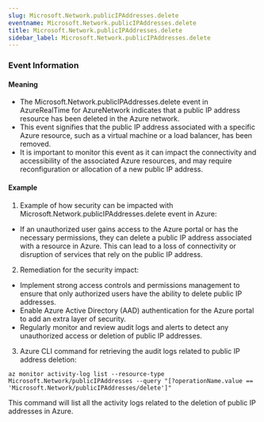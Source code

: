 ```yaml
--- 
slug: Microsoft.Network.publicIPAddresses.delete
eventname: Microsoft.Network.publicIPAddresses.delete
title: Microsoft.Network.publicIPAddresses.delete
sidebar_label: Microsoft.Network.publicIPAddresses.delete
---
```

                       
### Event Information

#### Meaning

- The Microsoft.Network.publicIPAddresses.delete event in AzureRealTime for AzureNetwork indicates that a public IP address resource has been deleted in the Azure network.
- This event signifies that the public IP address associated with a specific Azure resource, such as a virtual machine or a load balancer, has been removed.
- It is important to monitor this event as it can impact the connectivity and accessibility of the associated Azure resources, and may require reconfiguration or allocation of a new public IP address.

#### Example

1. Example of how security can be impacted with Microsoft.Network.publicIPAddresses.delete event in Azure:

- If an unauthorized user gains access to the Azure portal or has the necessary permissions, they can delete a public IP address associated with a resource in Azure. This can lead to a loss of connectivity or disruption of services that rely on the public IP address.

2. Remediation for the security impact:

- Implement strong access controls and permissions management to ensure that only authorized users have the ability to delete public IP addresses.
- Enable Azure Active Directory (AAD) authentication for the Azure portal to add an extra layer of security.
- Regularly monitor and review audit logs and alerts to detect any unauthorized access or deletion of public IP addresses.

3. Azure CLI command for retrieving the audit logs related to public IP address deletion:

```
az monitor activity-log list --resource-type Microsoft.Network/publicIPAddresses --query "[?operationName.value == 'Microsoft.Network/publicIPAddresses/delete']"
```

This command will list all the activity logs related to the deletion of public IP addresses in Azure.


 